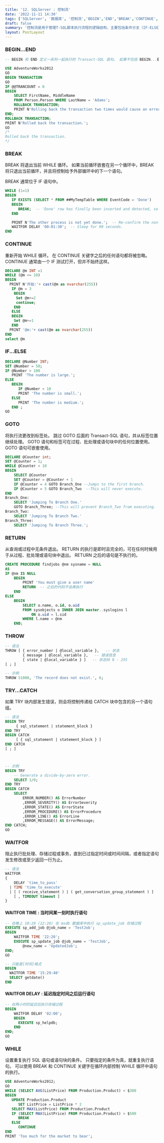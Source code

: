 ```yaml
---
title: '12. SQLServer : 控制流'
date: '2022-11-11 14:30'
tags: ['SQLServer', '数据库', '控制流','BEGIN','END','BREAK','CONTINUE','IF','ELSE','GOTO','RETURN','THROW','TRY','CATCH','WAITFOR','WHILE']
draft: false
summary: '控制流是用于管理T-SQL脚本执行流程的逻辑结构，主要包括条件分支（IF-ELSE）、循环（WHILE）、异常处理（TRY-CATCH）等。它使开发者能够实现复杂的业务逻辑，如根据条件执行不同操作（IF）、重复处理数据（WHILE）或捕获运行时错误（TRY-CATCH）。'
layout: PostLayout
---
```

<TOCInline toc={props.toc} />

### BEGIN...END


```SQL
-- BEGIN 和 END 定义一系列一起执行的 Transact-SQL 语句。 如果不包括 BEGIN...END 块，则将执行两个 ROLLBACK TRANSACTION 语句，并返回两条 PRINT 消息

USE AdventureWorks2012
GO  
BEGIN TRANSACTION
GO  
IF @@TRANCOUNT = 0  
BEGIN  
    SELECT FirstName, MiddleName   
    FROM Person.Person WHERE LastName = 'Adams';
    ROLLBACK TRANSACTION;
    PRINT N'Rolling back the transaction two times would cause an error.';
END;
ROLLBACK TRANSACTION;
PRINT N'Rolled back the transaction.';
GO  
/*  
Rolled back the transaction.  
*/  
```



### BREAK


BREAK 将退出当前 WHILE 循环。 如果当前循环嵌套在另一个循环中，BREAK 将只退出当前循环，并且将控制给予外部循环中的下一个语句。

BREAK 通常位于 IF 语句中。




```SQL
WHILE (1=1)
BEGIN
   IF EXISTS (SELECT * FROM ##MyTempTable WHERE EventCode = 'Done')
   BEGIN
      BREAK;  -- 'Done' row has finally been inserted and detected, so end this loop.
   END

   PRINT N'The other process is not yet done.';  -- Re-confirm the non-done status to the console.
   WAITFOR DELAY '00:01:30';  -- Sleep for 90 seconds.
END
```



### CONTINUE 

重新开始 WHILE 循环。 在 CONTINUE 关键字之后的任何语句都将被忽略。 CONTINUE 通常由一个 IF 测试打开，但并不始终这样。

```SQL
DECLARE @m INT =1
WHILE (@m <= 10)
BEGIN
  PRINT N'开始:'+ cast(@m as nvarchar(255)) 
   IF @m = 3 
    BEGIN
	 Set @m+=2
	 continue;
	END
   ELSE 
   BEGIN
    Set @m+=1
   END
  PRINT '@m:'+ cast(@m as nvarchar(255)) 
END
select @m 
```


### IF...ELSE 



```SQL
DECLARE @Number INT;  
SET @Number = 50;  
IF @Number > 100  
   PRINT 'The number is large.';  
ELSE   
   BEGIN  
      IF @Number < 10  
      PRINT 'The number is small.';  
   ELSE  
      PRINT 'The number is medium.';  
   END ;  
GO  
```


###  GOTO


将执行流更改到标签处。 跳过 GOTO 后面的 Transact-SQL 语句，并从标签位置继续处理。 GOTO 语句和标签可在过程、批处理或语句块中的任何位置使用。 GOTO 语句可嵌套使用。




```SQL
DECLARE @Counter int;  
SET @Counter = 1;  
WHILE @Counter < 10  
BEGIN   
    SELECT @Counter  
    SET @Counter = @Counter + 1  
    IF @Counter = 4 GOTO Branch_One --Jumps to the first branch.  
    IF @Counter = 5 GOTO Branch_Two  --This will never execute.  
END  
Branch_One:  
    SELECT 'Jumping To Branch One.'  
    GOTO Branch_Three; --This will prevent Branch_Two from executing.  
Branch_Two:  
    SELECT 'Jumping To Branch Two.'  
Branch_Three:  
    SELECT 'Jumping To Branch Three.';  
```



### RETURN 



从查询或过程中无条件退出。 RETURN 的执行是即时且完全的，可在任何时候用于从过程、批处理或语句块中退出。 RETURN 之后的语句是不执行的。


```SQL
CREATE PROCEDURE findjobs @nm sysname = NULL  
AS   
IF @nm IS NULL  
    BEGIN  
        PRINT 'You must give a user name'  
        RETURN  -- 之后的代码不会再执行
    END  
ELSE  
    BEGIN  
        SELECT o.name, o.id, o.uid  
        FROM sysobjects o INNER JOIN master..syslogins l  
            ON o.uid = l.sid  
        WHERE l.name = @nm  
    END;  
```


### THROW

```SQL
-- 语法
THROW [ { error_number | @local_variable },   -- 状态
        { message | @local_variable },   -- 错误信息
        { state | @local_variable } ]   -- 状态码 0 - 255
[ ; ]  

-- 示例
THROW 51000, 'The record does not exist.', 6;  
```



### TRY...CATCH



 如果 TRY 块内部发生错误，则会将控制传递给 CATCH 块中包含的另一个语句组。

```SQL
-- 语法 
BEGIN TRY  
     { sql_statement | statement_block }  
END TRY  
BEGIN CATCH  
     [ { sql_statement | statement_block } ]  
END CATCH  
[ ; ]  



-- 示例
BEGIN TRY  
    -- Generate a divide-by-zero error.  
    SELECT 1/0;  
END TRY  
BEGIN CATCH  
    SELECT  
        ERROR_NUMBER() AS ErrorNumber  
        ,ERROR_SEVERITY() AS ErrorSeverity  
        ,ERROR_STATE() AS ErrorState  
        ,ERROR_PROCEDURE() AS ErrorProcedure  
        ,ERROR_LINE() AS ErrorLine  
        ,ERROR_MESSAGE() AS ErrorMessage;  
END CATCH;  
GO   
```



### WAITFOR

阻止执行批处理、存储过程或事务，直到已过指定时间或时间间隔，或者指定语句发生修改或至少返回一行为止。

```SQL
-- 语法 
WAITFOR   
{  
    DELAY 'time_to_pass'   
  | TIME 'time_to_execute'   
  | [ ( receive_statement ) | ( get_conversation_group_statement ) ]   
    [ , TIMEOUT timeout ]  
}  

```

#### WAITFOR TIME : 当时间某一刻时执行语句


```SQL
-- 在晚上 10:20 (22:20) 在 msdb 数据库中执行 sp_update_job 存储过程
EXECUTE sp_add_job @job_name = 'TestJob';  
BEGIN  
    WAITFOR TIME '22:20';  
    EXECUTE sp_update_job @job_name = 'TestJob',  
        @new_name = 'UpdatedJob';  
END;  
GO 
```
```SQL
-- 只能是[时间]格式 
BEGIN
  WAITFOR TIME '15:29:40'
  SELECT getdate()
END
```



#### WAITFOR DELAY : 延迟指定时间之后运行语句


```SQL
-- 在两小时的延迟后执行存储过程
BEGIN  
    WAITFOR DELAY '02:00';  
    BEGIN
      EXECUTE sp_helpdb;  
    END
END;  
GO  
``` 


### WHILE

设置重复执行 SQL 语句或语句块的条件。 只要指定的条件为真，就重复执行语句。 可以使用 BREAK 和 CONTINUE 关键字在循环内部控制 WHILE 循环中语句的执行。

```SQL
USE AdventureWorks2012;  
GO  
WHILE (SELECT AVG(ListPrice) FROM Production.Product) < $300  
BEGIN  
   UPDATE Production.Product  
      SET ListPrice = ListPrice * 2  
   SELECT MAX(ListPrice) FROM Production.Product  
   IF (SELECT MAX(ListPrice) FROM Production.Product) > $500  
      BREAK  
   ELSE  
      CONTINUE  
END  
PRINT 'Too much for the market to bear';
```









